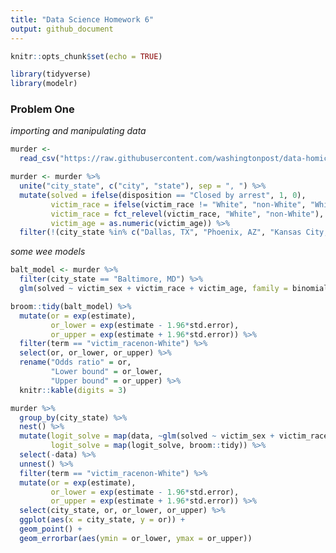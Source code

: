```yaml
---
title: "Data Science Homework 6"
output: github_document
---
```


```r
knitr::opts_chunk$set(echo = TRUE)

library(tidyverse)
library(modelr)
```

### Problem One

*importing and manipulating data* 

```r
murder <- 
  read_csv("https://raw.githubusercontent.com/washingtonpost/data-homicides/master/homicide-data.csv")

murder <- murder %>%  
  unite("city_state", c("city", "state"), sep = ", ") %>% 
  mutate(solved = ifelse(disposition == "Closed by arrest", 1, 0), 
         victim_race = ifelse(victim_race != "White", "non-White", "White"), 
         victim_race = fct_relevel(victim_race, "White", "non-White"),
         victim_age = as.numeric(victim_age)) %>% 
  filter(!(city_state %in% c("Dallas, TX", "Phoenix, AZ", "Kansas City, MO", "Tulsa, AL")))
```

*some wee models*

```r
balt_model <- murder %>% 
  filter(city_state == "Baltimore, MD") %>% 
  glm(solved ~ victim_sex + victim_race + victim_age, family = binomial, data = .)

broom::tidy(balt_model) %>% 
  mutate(or = exp(estimate), 
         or_lower = exp(estimate - 1.96*std.error), 
         or_upper = exp(estimate + 1.96*std.error)) %>% 
  filter(term == "victim_racenon-White") %>% 
  select(or, or_lower, or_upper) %>% 
  rename("Odds ratio" = or, 
         "Lower bound" = or_lower, 
         "Upper bound" = or_upper) %>% 
  knitr::kable(digits = 3)
```

```r
murder %>% 
  group_by(city_state) %>% 
  nest() %>% 
  mutate(logit_solve = map(data, ~glm(solved ~ victim_sex + victim_race + victim_age, family = binomial, data = .x)), 
         logit_solve = map(logit_solve, broom::tidy)) %>% 
  select(-data) %>% 
  unnest() %>% 
  filter(term == "victim_racenon-White") %>% 
  mutate(or = exp(estimate), 
         or_lower = exp(estimate - 1.96*std.error), 
         or_upper = exp(estimate + 1.96*std.error)) %>% 
  select(city_state, or, or_lower, or_upper) %>% 
  ggplot(aes(x = city_state, y = or)) + 
  geom_point() + 
  geom_errorbar(aes(ymin = or_lower, ymax = or_upper))
```






